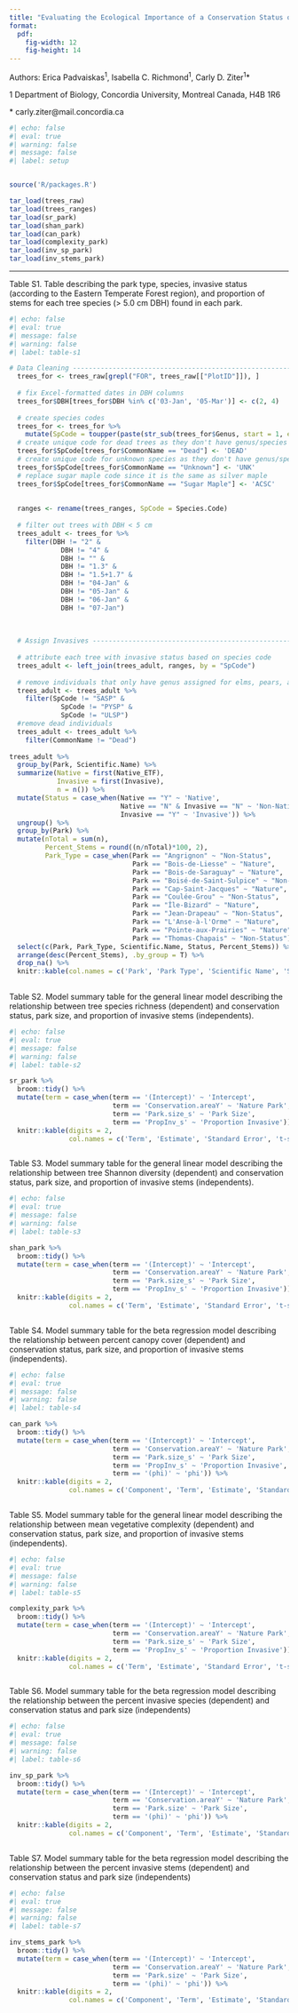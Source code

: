 ```yaml
---
title: "Evaluating the Ecological Importance of a Conservation Status on Forest Structure and Composition Across Urban Woodlands"
format:
  pdf:
    fig-width: 12
    fig-height: 14
---
```


Authors: Erica Padvaiskas^1^, Isabella C. Richmond^1^, Carly D. Ziter^1^\*

1 Department of Biology, Concordia University, Montreal Canada, H4B 1R6

\* carly.ziter\@mail.concordia.ca

```r
#| echo: false
#| eval: true
#| warning: false
#| message: false
#| label: setup


source('R/packages.R')

tar_load(trees_raw)
tar_load(trees_ranges)
tar_load(sr_park)
tar_load(shan_park)
tar_load(can_park)
tar_load(complexity_park)
tar_load(inv_sp_park)
tar_load(inv_stems_park)
```

------------------------------------------------------------------------

Table S1. Table describing the park type, species, invasive status (according to the Eastern Temperate Forest region), and proportion of stems for each tree species (\> 5.0 cm DBH) found in each park.

```r
#| echo: false
#| eval: true
#| message: false
#| warning: false
#| label: table-s1

# Data Cleaning -----------------------------------------------------------
  trees_for <- trees_raw[grepl("FOR", trees_raw[["PlotID"]]), ]
  
  # fix Excel-formatted dates in DBH columns
  trees_for$DBH[trees_for$DBH %in% c('03-Jan', '05-Mar')] <- c(2, 4)
  
  # create species codes
  trees_for <- trees_for %>%
    mutate(SpCode = toupper(paste(str_sub(trees_for$Genus, start = 1, end = 2), str_sub(trees_for$Species, start = 1, end = 2), sep = "")))
  # create unique code for dead trees as they don't have genus/species names
  trees_for$SpCode[trees_for$CommonName == "Dead"] <- 'DEAD'
  # create unique code for unknown species as they don't have genus/species names
  trees_for$SpCode[trees_for$CommonName == "Unknown"] <- 'UNK'
  # replace sugar maple code since it is the same as silver maple
  trees_for$SpCode[trees_for$CommonName == "Sugar Maple"] <- 'ACSC' 
  
  
  ranges <- rename(trees_ranges, SpCode = Species.Code)
  
  # filter out trees with DBH < 5 cm
  trees_adult <- trees_for %>%
    filter(DBH != "2" & 
             DBH != "4" &  
             DBH != "" & 
             DBH != "1.3" &
             DBH != "1.5+1.7" & 
             DBH != "04-Jan" & 
             DBH != "05-Jan" & 
             DBH != "06-Jan" &
             DBH != "07-Jan")
  
  
  
  # Assign Invasives --------------------------------------------------------
  
  # attribute each tree with invasive status based on species code 
  trees_adult <- left_join(trees_adult, ranges, by = "SpCode")
  
  # remove individuals that only have genus assigned for elms, pears, and willows
  trees_adult <- trees_adult %>%
    filter(SpCode != "SASP" &
             SpCode != "PYSP" &
             SpCode != "ULSP")
  #remove dead individuals
  trees_adult <- trees_adult %>%
    filter(CommonName != "Dead")
  
trees_adult %>% 
  group_by(Park, Scientific.Name) %>% 
  summarize(Native = first(Native_ETF),
            Invasive = first(Invasive),
            n = n()) %>% 
  mutate(Status = case_when(Native == "Y" ~ 'Native',
                            Native == "N" & Invasive == "N" ~ 'Non-Native',
                            Invasive == "Y" ~ 'Invasive')) %>% 
  ungroup() %>% 
  group_by(Park) %>% 
  mutate(nTotal = sum(n), 
         Percent_Stems = round((n/nTotal)*100, 2),
         Park_Type = case_when(Park == "Angrignon" ~ "Non-Status",
                               Park == "Bois-de-Liesse" ~ "Nature",
                               Park == "Bois-de-Saraguay" ~ "Nature", 
                               Park == "Boisé-de-Saint-Sulpice" ~ "Non-Status",
                               Park == "Cap-Saint-Jacques" ~ "Nature", 
                               Park == "Coulée-Grou" ~ "Non-Status", 
                               Park == "Île-Bizard" ~ "Nature", 
                               Park == "Jean-Drapeau" ~ "Non-Status", 
                               Park == "L'Anse-à-l'Orme" ~ "Nature",
                               Park == "Pointe-aux-Prairies" ~ "Nature",
                               Park == "Thomas-Chapais" ~ "Non-Status")) %>% 
  select(c(Park, Park_Type, Scientific.Name, Status, Percent_Stems)) %>% 
  arrange(desc(Percent_Stems), .by_group = T) %>% 
  drop_na() %>% 
  knitr::kable(col.names = c('Park', 'Park Type', 'Scientific Name', 'Species Status', 'Percent of Stems'))
  


```

Table S2. Model summary table for the general linear model describing the relationship between tree species richness (dependent) and conservation status, park size, and proportion of invasive stems (independents).
```r
#| echo: false
#| eval: true
#| message: false
#| warning: false
#| label: table-s2

sr_park %>% 
  broom::tidy() %>% 
  mutate(term = case_when(term == '(Intercept)' ~ 'Intercept',
                          term == 'Conservation.areaY' ~ 'Nature Park',
                          term == 'Park.size_s' ~ 'Park Size',
                          term == 'PropInv_s' ~ 'Proportion Invasive')) %>%
  knitr::kable(digits = 2,
               col.names = c('Term', 'Estimate', 'Standard Error', 't-statistic', 'p-value')) 



```

Table S3. Model summary table for the general linear model describing the relationship between tree Shannon diversity (dependent) and conservation status, park size, and proportion of invasive stems (independents).
```r
#| echo: false
#| eval: true
#| message: false
#| warning: false
#| label: table-s3

shan_park %>% 
  broom::tidy() %>% 
  mutate(term = case_when(term == '(Intercept)' ~ 'Intercept',
                          term == 'Conservation.areaY' ~ 'Nature Park',
                          term == 'Park.size_s' ~ 'Park Size',
                          term == 'PropInv_s' ~ 'Proportion Invasive')) %>%
  knitr::kable(digits = 2,
               col.names = c('Term', 'Estimate', 'Standard Error', 't-statistic', 'p-value')) 



```

Table S4. Model summary table for the beta regression model describing the relationship between percent canopy cover (dependent) and conservation status, park size, and proportion of invasive stems (independents).
```r
#| echo: false
#| eval: true
#| message: false
#| warning: false
#| label: table-s4

can_park %>% 
  broom::tidy() %>%
  mutate(term = case_when(term == '(Intercept)' ~ 'Intercept',
                          term == 'Conservation.areaY' ~ 'Nature Park',
                          term == 'Park.size_s' ~ 'Park Size',
                          term == 'PropInv_s' ~ 'Proportion Invasive',
                          term == '(phi)' ~ 'phi')) %>%
  knitr::kable(digits = 2,
               col.names = c('Component', 'Term', 'Estimate', 'Standard Error', 't-statistic', 'p-value')) 



```

Table S5. Model summary table for the general linear model describing the relationship between mean vegetative complexity (dependent) and conservation status, park size, and proportion of invasive stems (independents).
```r
#| echo: false
#| eval: true
#| message: false
#| warning: false
#| label: table-s5

complexity_park %>% 
  broom::tidy() %>% 
  mutate(term = case_when(term == '(Intercept)' ~ 'Intercept',
                          term == 'Conservation.areaY' ~ 'Nature Park',
                          term == 'Park.size_s' ~ 'Park Size',
                          term == 'PropInv_s' ~ 'Proportion Invasive')) %>%
  knitr::kable(digits = 2,
               col.names = c('Term', 'Estimate', 'Standard Error', 't-statistic', 'p-value')) 



```


Table S6. Model summary table for the beta regression model describing the relationship between the percent invasive species (dependent) and conservation status and park size (independents)
```r
#| echo: false
#| eval: true
#| message: false
#| warning: false
#| label: table-s6

inv_sp_park %>% 
  broom::tidy() %>%
  mutate(term = case_when(term == '(Intercept)' ~ 'Intercept',
                          term == 'Conservation.areaY' ~ 'Nature Park',
                          term == 'Park.size' ~ 'Park Size',
                          term == '(phi)' ~ 'phi')) %>%
  knitr::kable(digits = 2,
               col.names = c('Component', 'Term', 'Estimate', 'Standard Error', 't-statistic', 'p-value')) 



```

Table S7. Model summary table for the beta regression model describing the relationship between the percent invasive stems (dependent) and conservation status and park size (independents)
```r
#| echo: false
#| eval: true
#| message: false
#| warning: false
#| label: table-s7

inv_stems_park %>% 
  broom::tidy() %>%
  mutate(term = case_when(term == '(Intercept)' ~ 'Intercept',
                          term == 'Conservation.areaY' ~ 'Nature Park',
                          term == 'Park.size' ~ 'Park Size',
                          term == '(phi)' ~ 'phi')) %>%
  knitr::kable(digits = 2,
               col.names = c('Component', 'Term', 'Estimate', 'Standard Error', 't-statistic', 'p-value')) 



```